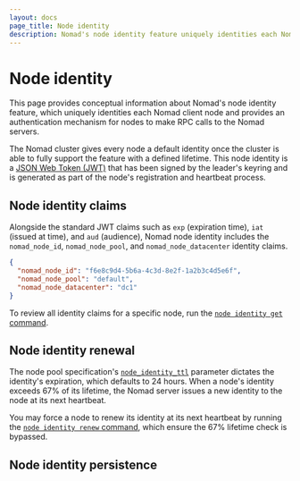 ```yaml
---
layout: docs
page_title: Node identity
description: Nomad's node identity feature uniquely identities each Nomad client node and provides an authentication mechanism for nodes to make RPC calls to the Nomad servers.
---
```


# Node identity

This page provides conceptual information about Nomad's node identity feature,
which uniquely identities each Nomad client node and provides an authentication
mechanism for nodes to make RPC calls to the Nomad servers.

The Nomad cluster gives every node a default identity once the cluster is able
to fully support the feature with a defined lifetime. This node identity is a
[JSON Web Token (JWT)][] that has been signed by the leader's keyring and is
generated as part of the node's registration and heartbeat process.

## Node identity claims

Alongside the standard JWT claims such as `exp` (expiration time), `iat` (issued
at time), and `aud` (audience), Nomad node identity includes the
`nomad_node_id`, `nomad_node_pool`, and `nomad_node_datacenter` identity claims.

```json
{
  "nomad_node_id": "f6e8c9d4-5b6a-4c3d-8e2f-1a2b3c4d5e6f",
  "nomad_node_pool": "default",
  "nomad_node_datacenter": "dc1"
}
```

To review all identity claims for a specific node, run the
[`node identity get` command][cli_node_identity_get].

## Node identity renewal

The node pool specification's [`node_identity_ttl`][config_node_identity_ttl]
parameter dictates the identity's expiration, which defaults to 24 hours. When a
node's identity exceeds 67% of its lifetime, the Nomad server issues a new
identity to the node at its next heartbeat.

You may force a node to renew its identity at its next heartbeat by running the
[`node identity renew` command][cli_node_identity_renew], which ensure the 67%
lifetime check is bypassed.

## Node identity persistence

[JSON Web Token (JWT)]: https://datatracker.ietf.org/doc/html/rfc7519
[config_node_identity_ttl]: /nomad/docs/other-specifications/node-pool#node_identity_ttl
[cli_node_identity_get]: /nomad/commands/node/identity/get
[cli_node_identity_renew]: /nomad/commands/node/identity/renew
